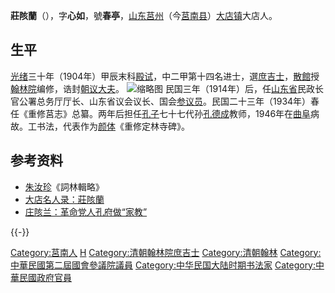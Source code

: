 {{Update|time=2022-04-02T10:59:31+00:00}}
{{Infobox Officeholder
|姓名=莊陔蘭
|圖像=File:莊陔蘭2.jpg
|圖像大小=200px
|圖像說明=  
|字    = 
|號    = 
|別名    = 
|出生日期 = 
|出生地點 = 
|逝世日期 = 
|逝世地點 = 
|死因    = 
|墓地    = 
|籍貫    = 
|政黨    = 
|parents  = 
|配偶   =
|伴侶    = 
|relatives  =  
|children  =  
|著作    = 
|past    = 
}}
'''莊陔蘭'''（{{bd|1870年||1946年|catIdx=Z}}），字'''心如'''，號'''春亭'''，[[山东|山东]][[莒州|莒州]]（今[[莒南县|莒南县]]）[[大店镇_(莒南县)|大店镇]]大店人。

== 生平 ==
[[光绪|光绪]]三十年（1904年）甲辰末科[[殿试|殿试]]，中二甲第十四名进士，選[[庶吉士|庶吉士]]，[[散館|散館]]授[[翰林院|翰林院]]编修，诰封[[朝议大夫|朝议大夫]]。
[[File:莊陔蘭.jpg|缩略图]]
民国三年（1914年）后，任[[山东省|山东省]]民政长官公署总务厅厅长、山东省议会议长、国会[[参议员|参议员]]。民国二十三年（1934年）春任《重修莒志》总纂。两年后担任[[孔子|孔子]]七十七代孙[[孔德成|孔德成]]教师，1946年在[[曲阜|曲阜]]病故。工书法，代表作为[[颜体|颜体]]《重修定林寺碑》。

==参考资料==
*[[朱汝珍|朱汝珍]]《詞林輯略》
*[http://www.dadian.gov.cn:8080/E_ReadNews.asp?NewsID=141 大店名人录：莊陔蘭]{{dead link|date=2018年4月 |bot=InternetArchiveBot |fix-attempted=yes }}
*[https://web.archive.org/web/20150418005446/http://www.xhgmw.org/archive-57400.shtml 庄陔兰：革命党人孔府做“家教”]

{{-}}
{{清朝人物小作品}}
{{清朝官員小作品}}
{{中國政治人物小作品}}

{{光緒三十年甲辰恩科殿試金榜}}
{{中華民國第二屆國會參議院議員}}

{{Authority control}}

{{DEFAULTSORT:}}
[[Category:莒南人|Category:莒南人]]
[[Category:莊姓|H]]
[[Category:清朝翰林院庶吉士|Category:清朝翰林院庶吉士]]
[[Category:清朝翰林|Category:清朝翰林]]
[[Category:中華民國第二屆國會參議院議員|Category:中華民國第二屆國會參議院議員]]
[[Category:中华民国大陆时期书法家|Category:中华民国大陆时期书法家]]
[[Category:中華民國政府官員|Category:中華民國政府官員]]